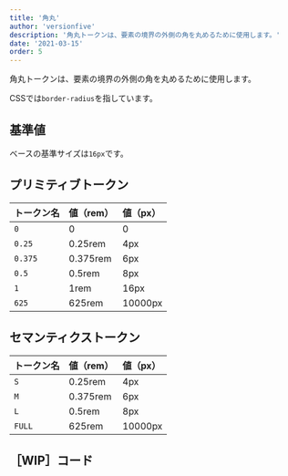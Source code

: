 ```yaml
---
title: '角丸'
author: 'versionfive'
description: '角丸トークンは、要素の境界の外側の角を丸めるために使用します。'
date: '2021-03-15'
order: 5
---
```

角丸トークンは、要素の境界の外側の角を丸めるために使用します。

CSSでは`border-radius`を指しています。

## 基準値
ベースの基準サイズは`16px`です。

## プリミティブトークン

| トークン名 | 値（rem） | 値（px） |
| :--- | :--- | :--- |
| `0`     | 0        | 0    |
| `0.25`  | 0.25rem  | 4px  |
| `0.375` | 0.375rem | 6px  |
| `0.5`   | 0.5rem   | 8px  |
| `1`     | 1rem     | 16px |
| `625`   | 625rem   | 10000px |

## セマンティクストークン

| トークン名 | 値（rem） | 値（px） |
| :--- | :--- | :--- |
| `S`    | 0.25rem  | 4px  |
| `M`    | 0.375rem | 6px  |
| `L`    | 0.5rem   | 8px  |
| `FULL` | 625rem   | 10000px |

## ［WIP］コード
